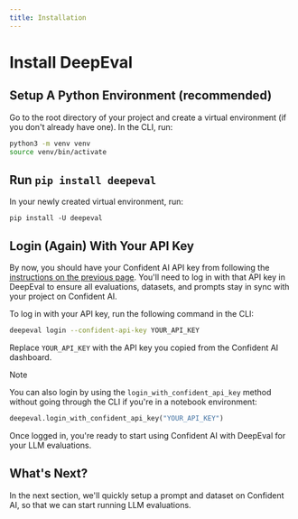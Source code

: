 ```yaml
---
title: Installation
---
```



# Install DeepEval

## Setup A Python Environment (recommended)

Go to the root directory of your project and create a virtual environment (if you don't already have one). In the CLI, run:

```bash copy
python3 -m venv venv
source venv/bin/activate
```

## Run `pip install deepeval`

In your newly created virtual environment, run:

```
pip install -U deepeval
```

## Login (Again) With Your API Key

By now, you should have your Confident AI API key from following the [instructions on the previous page](/getting-started/create-account). You'll need to log in with that API key in DeepEval to ensure all evaluations, datasets, and prompts stay in sync with your project on Confident AI.

To log in with your API key, run the following command in the CLI:

```bash
deepeval login --confident-api-key YOUR_API_KEY
```

Replace `YOUR_API_KEY` with the API key you copied from the Confident AI dashboard.

> [!NOTE]
>
> You can also login by using the `login_with_confident_api_key` method without going through the CLI if you're in a notebook environment:
>
> ```python
> deepeval.login_with_confident_api_key("YOUR_API_KEY")
> ```

Once logged in, you're ready to start using Confident AI with DeepEval for your LLM evaluations.

## What's Next?

In the next section, we'll quickly setup a prompt and dataset on Confident AI, so that we can start running LLM evaluations.
